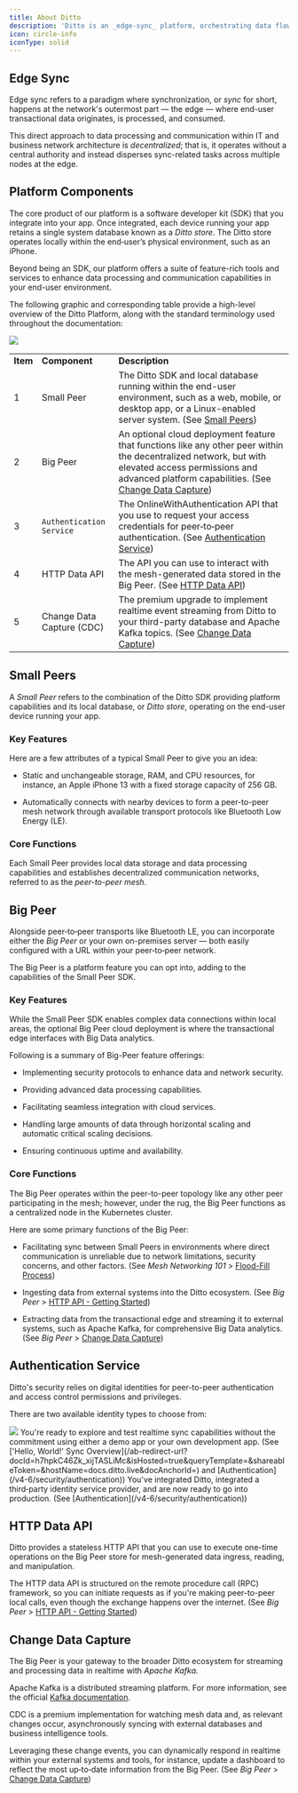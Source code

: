 ```yaml
---
title: About Ditto
description: 'Ditto is an _edge-sync_ platform, orchestrating data flow between points A and B across diverse environments, including peer‑to‑peer, client‑server, and hybrid setups. '
icon: circle-info
iconType: solid
---
```


## Edge Sync

Edge sync refers to a paradigm where synchronization, or _sync_ for short, happens at the network's outermost part — the edge — where end-user transactional data originates, is processed, and consumed.

This direct approach to data processing and communication within IT and business network architecture is _decentralized_; that is, it operates without a central authority and instead disperses sync-related tasks across multiple nodes at the edge.

## Platform Components

The core product of our platform is a software developer kit (SDK) that you integrate into your app. Once integrated, each device running your app retains a single system database known as a _Ditto store_. The Ditto store operates locally within the end‑user’s physical environment, such as an iPhone.

Beyond being an SDK, our platform offers a suite of feature-rich tools and services to enhance data processing and communication capabilities in your end-user environment.

The following graphic and corresponding table provide a high-level overview of the Ditto Platform, along with the standard terminology used throughout the documentation:

<Frame>
  <img src="/images/Ktv-XmngVzkqmcPd_ri7W_image.webp"/>
</Frame>

|          |                           |                                                                                                                                                                                                                                                                                                                                                      |
| -------- | ------------------------- | ---------------------------------------------------------------------------------------------------------------------------------------------------------------------------------------------------------------------------------------------------------------------------------------------------------------------------------------------------- |
| **Item** | **Component**             | **Description**                                                                                                                                                                                                                                                                                                                                      |
| 1        | Small Peer                | The Ditto SDK and local database running within the end-user environment, such as a web, mobile, or desktop app, or a Linux-enabled server system. (See [Small Peers](/v4-7/about-ditto#small-peers))                                         |
| 2        | Big Peer                  | An optional cloud deployment feature that functions like any other peer within the decentralized network, but with elevated access permissions and advanced platform capabilities. (See [Change Data Capture](/v4-7/about-ditto#change-data-capture)) |
| 3        | `Authentication Service`  | The OnlineWithAuthentication API that you use to request your access credentials for peer‑to‑peer authentication. (See [Authentication Service](/about-ditto#authentication-service))                                                               |
| 4        | HTTP Data API             | The API you can use to interact with the mesh-generated data stored in the Big Peer. (See [HTTP Data API](/v4-7/about-ditto#http-data-api))                                                                                                     |
| 5        | Change Data Capture (CDC) | The premium upgrade to implement realtime event streaming from Ditto to your third-party database and Apache Kafka topics. (See [Change Data Capture](/v4-7//about-ditto#change-data-capture))                                                         |

## Small Peers

A _Small Peer_ refers to the combination of the Ditto SDK providing platform capabilities and its local database, or _Ditto store_, operating on the end-user device running your app.

### Key Features

Here are a few attributes of a typical Small Peer to give you an idea:

- Static and unchangeable storage, RAM, and CPU resources, for instance, an Apple iPhone 13 with a fixed storage capacity of 256 GB.

- Automatically connects with nearby devices to form a peer-to-peer mesh network through available transport protocols like Bluetooth Low Energy (LE).

### Core Functions

Each Small Peer provides local data storage and data processing capabilities and establishes decentralized communication networks, referred to as the _peer-to-peer mesh_.

## Big Peer

Alongside peer‑to‑peer transports like Bluetooth LE, you can incorporate either the _Big Peer_ or your own on-premises server — both easily configured with a URL within your peer‑to‑peer network.

The Big Peer is a platform feature you can opt into, adding to the capabilities of the Small Peer SDK.

### Key Features

While the Small Peer SDK enables complex data connections within local areas, the optional Big Peer cloud deployment is where the transactional edge interfaces with Big Data analytics.

Following is a summary of Big-Peer feature offerings:

- Implementing security protocols to enhance data and network security.

- Providing advanced data processing capabilities.

- Facilitating seamless integration with cloud services.

- Handling large amounts of data through horizontal scaling and automatic critical scaling decisions.

- Ensuring continuous uptime and availability.

### Core Functions

The Big Peer operates within the peer-to-peer topology like any other peer participating in the mesh; however, under the rug, the Big Peer functions as a centralized node in the Kubernetes cluster.

Here are some primary functions of the Big Peer:

- Facilitating sync between Small Peers in environments where direct communication is unreliable due to network limitations, security concerns, and other factors. (See _Mesh Networking 101_ > [Flood-Fill Process](/v4-7/sync/concepts/mesh-networking-101#flood-fill-process))

- Ingesting data from external systems into the Ditto ecosystem. (See _Big Peer_ > [HTTP API - Getting Started](/cloud/http-api/getting-started))

- Extracting data from the transactional edge and streaming it to external systems, such as Apache Kafka, for comprehensive Big Data analytics. (See _Big Peer_ \> [Change Data Capture](/cloud/cdc))

## Authentication Service[](#Oh_PL)

Ditto's security relies on digital identities for peer-to-peer authentication and access control permissions and privileges.

There are two available identity types to choose from:

<Frame>
  <img src="/images/eKRCoHSfrVVaLxJCENIHq_image.webp"/>
</Frame>

<Steps>
  <Step >
    You're ready to explore and test realtime sync capabilities without the commitment using either a demo app or your own development app. (See ['Hello, World!' Sync Overview](/ab-redirect-url?docId=h7hpkC46Zk_xijTASLiMc&isHosted=true&queryTemplate=&shareableToken=&hostName=docs.ditto.live&docAnchorId=) and [Authentication](/v4-6/security/authentication))
  </Step>
  <Step >
You've integrated Ditto, integrated a third‑party identity service provider, and are now ready to go into production. (See [Authentication](/v4-6/security/authentication))
  </Step>
</Steps>

## HTTP Data API

Ditto provides a stateless HTTP API that you can use to execute one-time operations on the Big Peer store for mesh-generated data ingress, reading, and manipulation.

The HTTP data API is structured on the remote procedure call (RPC) framework, so you can initiate requests as if you're making peer-to-peer local calls, even though the exchange happens over the internet. (See _Big Peer_ \> [HTTP API - Getting Started](/cloud/http-api/getting-started))

## Change Data Capture

The Big Peer is your gateway to the broader Ditto ecosystem for streaming and processing data in realtime with _Apache Kafka._

Apache Kafka is a distributed streaming platform. For more information, see the official [Kafka documentation](https://kafka.apache.org/documentation/ "Kafka documentation").

CDC is a premium implementation for watching mesh data and, as relevant changes occur, asynchronously syncing with external databases and business intelligence tools.

Leveraging these change events, you can dynamically respond in realtime within your external systems and tools, for instance, update a dashboard to reflect the most up‑to‑date information from the Big Peer. (See _Big Peer_ \> [Change Data Capture](/cloud/cdc))

